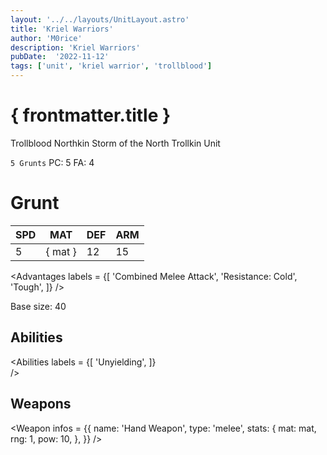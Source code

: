 ```yaml
---
layout: '../../layouts/UnitLayout.astro'
title: 'Kriel Warriors'
author: 'M0rice'
description: 'Kriel Warriors'
pubDate:  '2022-11-12'
tags: ['unit', 'kriel warrior', 'trollblood']
---
```



# { frontmatter.title }
Trollblood Northkin Storm of the North Trollkin Unit

`5 Grunts`
PC: 5
FA: 4

# Grunt
| SPD | MAT     | DEF | ARM |
|-----|---------|-----|-----|
| 5   | { mat } | 12  | 15  |

<Advantages
    labels = {[
        'Combined Melee Attack',
        'Resistance: Cold',
        'Tough',
    ]}
/>

Base size: 40

## Abilities
<Abilities
    labels = {[
        'Unyielding',
    ]}    
/>

## Weapons
<Weapon
    infos = {{
        name: 'Hand Weapon',
        type: 'melee',
        stats: {
            mat: mat,
            rng: 1,
            pow: 10,
        },
    }}
/>